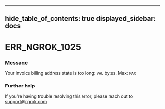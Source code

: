 

---
hide_table_of_contents: true
displayed_sidebar: docs
---


# ERR_NGROK_1025

### Message
Your invoice billing address state is too long: `VAL` bytes. Max: `MAX`

<ErrorDetails error="err_ngrok_1025" />



### Further help
If you're having trouble resolving this error, please reach out to [support@ngrok.com](mailto:support@ngrok.com?subject=Help%20with%20ERR_NGROK_1025)

